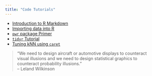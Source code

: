 ```yaml
---
title: "Code Tutorials"
---
```


* [Introduction to R Markdown](https://shihchingfu.github.io/intro-to-rmd/)
* [Importing data into R](https://shihchingfu.github.io/importing-data/)
* [`pwr` package Primer](https://shihchingfu.github.io/pwr-examples/)
* [`tidyr` Tutorial](https://shihchingfu.github.io/tidyr-tutorial/)
* [Tuning kNN using `caret`](https://shihchingfu.github.io/knn-caret-example/)

> “We need to design aircraft or automotive displays to counteract visual illusions and we need to design statistical graphics to counteract probability illusions.”<br>
> -- Leland Wilkinson